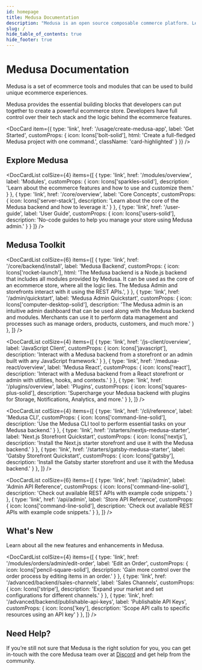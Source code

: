 ```yaml
---
id: homepage
title: Medusa Documentation
description: "Medusa is an open source composable commerce platform. Learn about its features and how to use it."
slug: /
hide_table_of_contents: true
hide_footer: true
---
```



# Medusa Documentation

Medusa is a set of ecommerce tools and modules that can be used to build unique ecommerce experiences.

Medusa provides the essential building blocks that developers can put together to create a powerful ecommerce store. Developers have full control over their tech stack and the logic behind the ecommerce features.

<DocCard item={{
  type: 'link',
  href: '/usage/create-medusa-app',
  label: 'Get Started',
  customProps: {
    icon: Icons['bolt-solid'],
    html: 'Create a full-fledged Medusa project with one command.',
    className: 'card-highlighted'
  }
}} />

## Explore Medusa

<DocCardList colSize={4} items={[
  {
    type: 'link',
    href: '/modules/overview',
    label: 'Modules',
    customProps: {
      icon: Icons['sparkles-solid'],
      description: 'Learn about the ecommerce features and how to use and customize them.'
    }
  },
  {
    type: 'link',
    href: '/core/overview',
    label: 'Core Concepts',
    customProps: {
      icon: Icons['server-stack'],
      description: 'Learn about the core of the Medusa backend and how to leverage it.'
    }
  },
  {
    type: 'link',
    href: '/user-guide',
    label: 'User Guide',
    customProps: {
      icon: Icons['users-solid'],
      description: 'No-code guides to help you manage your store using Medusa admin.'
    }
  }
]} />

## Medusa Toolkit

<DocCardList colSize={6} items={[
  {
    type: 'link',
    href: '/core/backend/install',
    label: 'Medusa Backend',
    customProps: {
      icon: Icons['rocket-launch'],
      html: 'The Medusa backend is a Node.js backend that includes all modules provided by Medusa. It can be used as the core of an ecommerce store, where all the logic lies. The Medusa Admin and storefronts interact with it using the REST APIs.',
    }
  },
  {
    type: 'link',
    href: '/admin/quickstart',
    label: 'Medusa Admin Quickstart',
    customProps: {
      icon: Icons['computer-desktop-solid'],
      description: 'The Medusa admin is an intuitive admin dashboard that can be used along with the Medusa backend and modules. Merchants can use it to perform data management and processes such as manage orders, products, customers, and much more.'
    }
  },
]} />

<DocCardList colSize={4} items={[
  {
    type: 'link',
    href: '/js-client/overview',
    label: 'JavaScript Client',
    customProps: {
      icon: Icons['javascript'],
      description: 'Interact with a Medusa backend from a storefront or an admin built with any JavaScript framework.'
    }
  },
  {
    type: 'link',
    href: '/medusa-react/overview',
    label: 'Medusa React',
    customProps: {
      icon: Icons['react'],
      description: 'Interact with a Medusa backend from a React storefront or admin with utilities, hooks, and contexts.'
    }
  },
  {
    type: 'link',
    href: '/plugins/overview',
    label: 'Plugins',
    customProps: {
      icon: Icons['squares-plus-solid'],
      description: 'Supercharge your Medusa backend with plugins for Storage, Notifications, Analytics, and more.'
    }
  },
]} />

<DocCardList colSize={4} items={[
  {
    type: 'link',
    href: '/cli/reference',
    label: 'Medusa CLI',
    customProps: {
      icon: Icons['command-line-solid'],
      description: 'Use the Medusa CLI tool to perform essential tasks on your Medusa backend.'
    }
  },
  {
    type: 'link',
    href: '/starters/nextjs-medusa-starter',
    label: 'Next.js Storefront Quickstart',
    customProps: {
      icon: Icons['nextjs'],
      description: 'Install the Next.js starter storefront and use it with the Medusa backend.'
    }
  },
  {
    type: 'link',
    href: '/starters/gatsby-medusa-starter',
    label: 'Gatsby Storefront Quickstart',
    customProps: {
      icon: Icons['gatsby'],
      description: 'Install the Gatsby starter storefront and use it with the Medusa backend.'
    }
  },
]} />

<DocCardList colSize={6} items={[
  {
    type: 'link',
    href: '/api/admin',
    label: 'Admin API Reference',
    customProps: {
      icon: Icons['command-line-solid'],
      description: 'Check out available REST APIs with example code snippets.'
    }
  },
  {
    type: 'link',
    href: '/api/admin',
    label: 'Store API Reference',
    customProps: {
      icon: Icons['command-line-solid'],
      description: 'Check out available REST APIs with example code snippets.'
    }
  },
]} />

## What's New

Learn about all the new features and enhancements in Medusa.

<DocCardList colSize={4} items={[
  {
    type: 'link',
    href: '/modules/orders/admin/edit-order',
    label: 'Edit an Order',
    customProps: {
      icon: Icons['pencil-square-solid'],
      description: 'Gain more control over the order process by editing items in an order.'
    }
  },
  {
    type: 'link',
    href: '/advanced/backend/sales-channels',
    label: 'Sales Channels',
    customProps: {
      icon: Icons['stripe'],
      description: 'Expand your market and set configurations for different channels.'
    }
  },
  {
    type: 'link',
    href: '/advanced/backend/publishable-api-keys',
    label: 'Publishable API Keys',
    customProps: {
      icon: Icons['key'],
      description: 'Scope API calls to specific resources using an API key'
    }
  },
]} />

<!-- vale docs.HeadingPunctuation = NO -->

## Need Help?

<!-- vale docs.HeadingPunctuation = YES -->

If you’re still not sure that Medusa is the right solution for you, you can get in-touch with the core Medusa team over at [Discord](https://discord.gg/medusajs) and get help from the community.